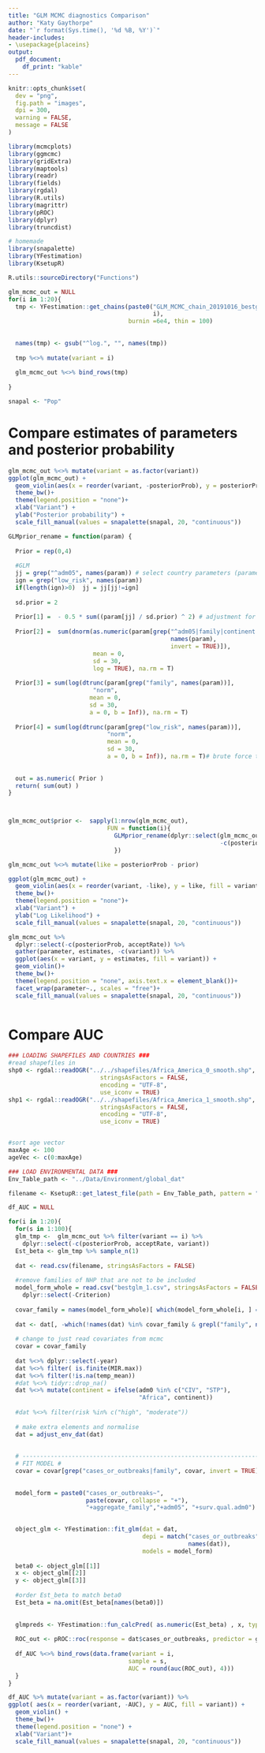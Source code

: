 ```yaml
---
title: "GLM MCMC diagnostics Comparison"
author: "Katy Gaythorpe"
date: "`r format(Sys.time(), '%d %B, %Y')`"
header-includes: 
- \usepackage{placeins}
output: 
  pdf_document:
    df_print: "kable"
---
```


```r

knitr::opts_chunk$set(
  dev = "png",
  fig.path = "images",
  dpi = 300,
  warning = FALSE,
  message = FALSE
)
```

```r
library(mcmcplots)
library(ggmcmc)
library(gridExtra)
library(maptools)
library(readr)
library(fields)
library(rgdal)
library(R.utils)
library(magrittr)
library(pROC)
library(dplyr)
library(truncdist)

# homemade
library(snapalette)
library(YFestimation)
library(KsetupR)

R.utils::sourceDirectory("Functions")

glm_mcmc_out = NULL
for(i in 1:20){
  tmp <- YFestimation::get_chains(paste0("GLM_MCMC_chain_20191016_bestglm_1_", 
                                         i),
                                  burnin =6e4, thin = 100)
  
  
  names(tmp) <- gsub("^log.", "", names(tmp))
  
  tmp %<>% mutate(variant = i)
  
  glm_mcmc_out %<>% bind_rows(tmp)
  
}

snapal <- "Pop"
```


# Compare estimates of parameters and posterior probability

```r

glm_mcmc_out %<>% mutate(variant = as.factor(variant))
ggplot(glm_mcmc_out) + 
  geom_violin(aes(x = reorder(variant, -posteriorProb), y = posteriorProb, fill = variant)) +
  theme_bw()+
  theme(legend.position = "none")+
  xlab("Variant") +
  ylab("Posterior probability") +
  scale_fill_manual(values = snapalette(snapal, 20, "continuous"))

```

```r
GLMprior_rename = function(param) {
  
  Prior = rep(0,4)
  
  #GLM
  jj = grep("^adm05", names(param)) # select country parameters (parameter_type=2) the sd.prior=2 is from Kevin's original code create status
  ign = grep("low_risk", names(param))
  if(length(ign)>0)  jj = jj[jj!=ign]
  
  sd.prior = 2
  
  Prior[1] =  - 0.5 * sum((param[jj] / sd.prior) ^ 2) # adjustment for reduced variation between countries
  
  Prior[2] =  sum(dnorm(as.numeric(param[grep("^adm05|family|continent|dtp", 
                                              names(param), 
                                              invert = TRUE)]),
                        mean = 0,
                        sd = 30,
                        log = TRUE), na.rm = T)
  
  Prior[3] = sum(log(dtrunc(param[grep("family", names(param))],
                        "norm",
                       mean = 0,
                       sd = 30,
                       a = 0, b = Inf)), na.rm = T)
  
  Prior[4] = sum(log(dtrunc(param[grep("low_risk", names(param))],
                            "norm",
                            mean = 0,
                            sd = 30,
                            a = 0, b = Inf)), na.rm = T)# brute force the adm05 low risk to be positive
  
  
  out = as.numeric( Prior )
  return( sum(out) )
}



glm_mcmc_out$prior <-  sapply(1:nrow(glm_mcmc_out),
                            FUN = function(i){
                              GLMprior_rename(dplyr::select(glm_mcmc_out, 
                                                            -c(posteriorProb, acceptRate, variant))[i, ])
                              })

glm_mcmc_out %<>% mutate(like = posteriorProb - prior)

ggplot(glm_mcmc_out) + 
  geom_violin(aes(x = reorder(variant, -like), y = like, fill = variant)) +
  theme_bw()+
  theme(legend.position = "none")+
  xlab("Variant") +
  ylab("Log Likelihood") +
  scale_fill_manual(values = snapalette(snapal, 20, "continuous"))

```

```r

glm_mcmc_out %>% 
  dplyr::select(-c(posteriorProb, acceptRate)) %>% 
  gather(parameter, estimates, -c(variant)) %>%
  ggplot(aes(x = variant, y = estimates, fill = variant)) +
  geom_violin()+
  theme_bw()+
  theme(legend.position = "none", axis.text.x = element_blank())+
  facet_wrap(parameter~., scales = "free")+
  scale_fill_manual(values = snapalette(snapal, 20, "continuous"))
  
```

# Compare AUC

```r

### LOADING SHAPEFILES AND COUNTRIES ###
#read shapefiles in
shp0 <- rgdal::readOGR("../../shapefiles/Africa_America_0_smooth.shp",
                          stringsAsFactors = FALSE,
                          encoding = "UTF-8",
                          use_iconv = TRUE)
shp1 <- rgdal::readOGR("../../shapefiles/Africa_America_1_smooth.shp",
                          stringsAsFactors = FALSE,
                          encoding = "UTF-8",
                          use_iconv = TRUE)


#sort age vector
maxAge <- 100
ageVec <- c(0:maxAge)

### LOAD ENVIRONMENTAL DATA ###
Env_Table_path <- "../Data/Environment/global_dat"

filename <- KsetupR::get_latest_file(path = Env_Table_path, pattern = "dat_wes")


```

```r

df_AUC = NULL

for(i in 1:20){
  for(s in 1:100){
  glm_tmp <-  glm_mcmc_out %>% filter(variant == i) %>% 
    dplyr::select(-c(posteriorProb, acceptRate, variant))
  Est_beta <- glm_tmp %>% sample_n(1)
  
  dat <- read.csv(filename, stringsAsFactors = FALSE)
  
  #remove families of NHP that are not to be included
  model_form_whole = read.csv("bestglm_1.csv", stringsAsFactors = FALSE) %>% 
    dplyr::select(-Criterion)
  
  covar_family = names(model_form_whole)[ which(model_form_whole[i, ] == TRUE) ] 
  
  dat <- dat[, -which(!names(dat) %in% covar_family & grepl("family", names(dat)))] 
  
  # change to just read covariates from mcmc
  covar = covar_family
  
  dat %<>% dplyr::select(-year)
  dat %<>% filter( is.finite(MIR.max))
  dat %<>% filter(!is.na(temp_mean))
  #dat %<>% tidyr::drop_na()
  dat %<>% mutate(continent = ifelse(adm0 %in% c("CIV", "STP"),
                                     "Africa", continent))
  
  #dat %<>% filter(risk %in% c("high", "moderate"))
  
  # make extra elements and normalise
  dat = adjust_env_dat(dat)
  
  
  # -----------------------------------------------------------------------
  # FIT MODEL #
  covar = covar[grep("cases_or_outbreaks|family", covar, invert = TRUE)] #
  
  
  model_form = paste0("cases_or_outbreaks~", 
                      paste(covar, collapse = "+"),
                      "+aggregate_family","+adm05", "+surv.qual.adm0") 
  

  object_glm <- YFestimation::fit_glm(dat = dat, 
                                      depi = match("cases_or_outbreaks", 
                                                   names(dat)), 
                                      models = model_form)
  
  beta0 <- object_glm[[1]]
  x <- object_glm[[2]]
  y <- object_glm[[3]]
  
  #order Est_beta to match beta0
  Est_beta = na.omit(Est_beta[names(beta0)])
  
  
  glmpreds <- YFestimation::fun_calcPred( as.numeric(Est_beta) , x, type="response")
  
  ROC_out <- pROC::roc(response = dat$cases_or_outbreaks, predictor = glmpreds)
  
  df_AUC %<>% bind_rows(data.frame(variant = i,
                                  sample = s,
                                  AUC = round(auc(ROC_out), 4)))
  }
}

```


```r
df_AUC %>% mutate(variant = as.factor(variant)) %>%
ggplot( aes(x = reorder(variant, -AUC), y = AUC, fill = variant)) +
  geom_violin() +
  theme_bw()+
  theme(legend.position = "none") +
  xlab("Variant")+
  scale_fill_manual(values = snapalette(snapal, 20, "continuous"))
  
```
